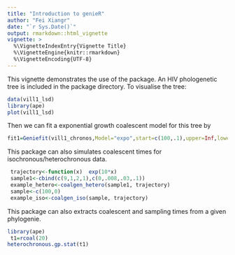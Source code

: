 ```yaml
---
title: "Introduction to genieR"
author: "Fei Xiangr"
date: "`r Sys.Date()`"
output: rmarkdown::html_vignette
vignette: >
  %\VignetteIndexEntry{Vignette Title}
  %\VignetteEngine{knitr::rmarkdown}
  %\VignetteEncoding{UTF-8}
---
```

This vignette demonstrates the use of the package. An HIV phologenetic tree is included in the package directory. To visualise the tree:
```r
data(vill1_lsd)
library(ape)
plot(vill1_lsd)
```

Then we can fit a exponential growth coalescent model for this tree by
```r
fit1=Geniefit(vill1_chronos,Model="expo",start=c(100,.1),upper=Inf,lower=0).
```


This package can also simulates coalescent times for isochronous/heterochronous data. 
```r
 trajectory<-function(x)  exp(10*x)
 sample1<-cbind(c(9,1,2,1),c(0,.008,.03,.1))
 example_hetero<-coalgen_hetero(sample1, trajectory)
 sample<-c(100,0)
 example_iso<-coalgen_iso(sample, trajectory)
```

This package can also extracts coalescent and sampling times from a given phylogenie.
```r
library(ape)
 t1=rcoal(20)
heterochronous.gp.stat(t1)
```



